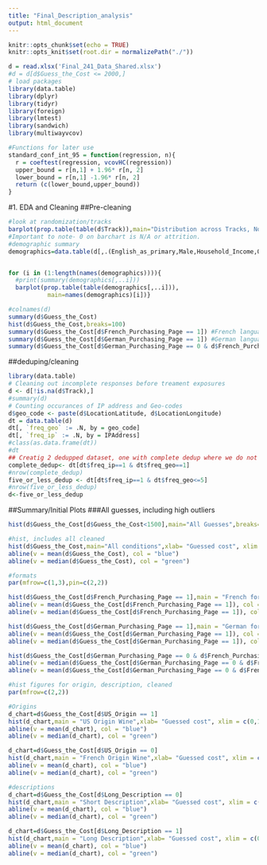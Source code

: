 ---
title: "Final_Description_analysis"
output: html_document
---
```{r setup, include=FALSE}
knitr::opts_chunk$set(echo = TRUE)
knitr::opts_knit$set(root.dir = normalizePath("./"))
```


```{r, echo=FALSE}
d = read.xlsx('Final_241_Data_Shared.xlsx')
#d = d[d$Guess_the_Cost <= 2000,]
# load packages 
library(data.table)
library(dplyr)
library(tidyr)
library(foreign)
library(lmtest)
library(sandwich)
library(multiwayvcov)
```


```{r, include=FALSE}
#Functions for later use
standard_conf_int_95 = function(regression, n){
  r = coeftest(regression, vcovHC(regression))
  upper_bound = r[n,1] + 1.96* r[n, 2] 
  lower_bound = r[n,1] -1.96* r[n, 2]
  return (c(lower_bound,upper_bound))
}
```

#1. EDA and Cleaning
##Pre-cleaning
```{r}
#look at randomization/tracks 
barplot(prop.table(table(d$Track)),main="Distribution across Tracks, Normalized",names.arg = c(0:12))
#Important to note- 0 on barchart is N/A or attrition.
#demographic summary
demographics=data.table(d[,.(English_as_primary,Male,Household_Income,Other_Language_Spoken,Drink_Frequency,Cab_Preference,Purchase_Frequency)])


for (i in (1:length(names(demographics)))){
  #print(summary(demographics[,..i]))
  barplot(prop.table(table(demographics[,..i])),
           main=names(demographics)[i])}
```

```{r}
#colnames(d)
summary(d$Guess_the_Cost)
hist(d$Guess_the_Cost,breaks=100)
summary(d$Guess_the_Cost[d$French_Purchasing_Page == 1]) #French language only
summary(d$Guess_the_Cost[d$German_Purchasing_Page == 1]) #German language only
summary(d$Guess_the_Cost[d$German_Purchasing_Page == 0 & d$French_Purchasing_Page == 0]) #English language only

```

##deduping/cleaning
```{r deduping}
library(data.table)
# Cleaning out incomplete responses before treament exposures
d <- d[!is.na(d$Track),]
#summary(d)
# Counting occurances of IP address and Geo-codes
d$geo_code <- paste(d$LocationLatitude, d$LocationLongitude)
dt = data.table(d)
dt[, `freq_geo` := .N, by = geo_code]
dt[, `freq_ip` := .N, by = IPAddress]
#class(as.data.frame(dt))
#dt
## Creatig 2 dedupped dataset, one with complete dedup where we do not allow any duplicates in IP or Geo code, and one where we exclude IP dupes, but allow up to 5 dups per geo code
complete_dedup<- dt[dt$freq_ip==1 & dt$freq_geo==1]
#nrow(complete_dedup)
five_or_less_dedup <- dt[dt$freq_ip==1 & dt$freq_geo<=5]
#nrow(five_or_less_dedup)
d<-five_or_less_dedup
```

##Summary/Initial Plots
###All guesses, including high outliers
```{r}
hist(d$Guess_the_Cost[d$Guess_the_Cost<1500],main="All Guesses",breaks=100,xlab= "Guessed cost")
```

```{r}
#hist, includes all cleaned 
hist(d$Guess_the_Cost,main="All conditions",xlab= "Guessed cost", xlim = c(0,100),breaks=1000)
abline(v = mean(d$Guess_the_Cost), col = "blue")
abline(v = median(d$Guess_the_Cost), col = "green")

#formats
par(mfrow=c(1,3),pin=c(2,2))

hist(d$Guess_the_Cost[d$French_Purchasing_Page == 1],main = "French format",xlab= "Guessed cost", xlim = c(0,100),breaks=1000)
abline(v = mean(d$Guess_the_Cost[d$French_Purchasing_Page == 1]), col = "blue")
abline(v = median(d$Guess_the_Cost[d$French_Purchasing_Page == 1]), col = "green")

hist(d$Guess_the_Cost[d$German_Purchasing_Page == 1],main = "German format",xlab= "Guessed cost", xlim = c(0,100),breaks=1000)
abline(v = mean(d$Guess_the_Cost[d$German_Purchasing_Page == 1]), col = "blue")
abline(v = median(d$Guess_the_Cost[d$German_Purchasing_Page == 1]), col = "green")

hist(d$Guess_the_Cost[d$German_Purchasing_Page == 0 & d$French_Purchasing_Page == 0 ],main = "English format", xlab= "Guessed cost", xlim = c(0,100),breaks=1000)
abline(v = median(d$Guess_the_Cost[d$German_Purchasing_Page == 0 & d$French_Purchasing_Page == 0]), col = "green")
abline(v = mean(d$Guess_the_Cost[d$German_Purchasing_Page == 0 & d$French_Purchasing_Page == 0]), col = "blue")

```
```{r}
#hist figures for origin, description, cleaned 
par(mfrow=c(2,2))

#Origins
d_chart=d$Guess_the_Cost[d$US_Origin == 1]
hist(d_chart,main = "US Origin Wine",xlab= "Guessed cost", xlim = c(0,100),breaks=1000)
abline(v = mean(d_chart), col = "blue")
abline(v = median(d_chart), col = "green")

d_chart=d$Guess_the_Cost[d$US_Origin == 0]
hist(d_chart,main = "French Origin Wine",xlab= "Guessed cost", xlim = c(0,100),breaks=1000)
abline(v = mean(d_chart), col = "blue")
abline(v = median(d_chart), col = "green")

#descriptions
d_chart=d$Guess_the_Cost[d$Long_Description == 0]
hist(d_chart,main = "Short Description",xlab= "Guessed cost", xlim = c(0,100),breaks=1000)
abline(v = mean(d_chart), col = "blue")
abline(v = median(d_chart), col = "green")

d_chart=d$Guess_the_Cost[d$Long_Description == 1]
hist(d_chart,main = "Long Description",xlab= "Guessed cost", xlim = c(0,100),breaks=1000)
abline(v = mean(d_chart), col = "blue")
abline(v = median(d_chart), col = "green")
```